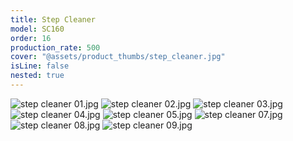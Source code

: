 ```yaml
---
title: Step Cleaner
model: SC160
order: 16
production_rate: 500
cover: "@assets/product_thumbs/step_cleaner.jpg"
isLine: false
nested: true
---
```



<ProductTabs />

![step cleaner 01.jpg](@assets/article_images/step_cleaner/step-cleaner-01.jpg)
![step cleaner 02.jpg](@assets/article_images/step_cleaner/step-cleaner-02.jpg)
![step cleaner 03.jpg](@assets/article_images/step_cleaner/step-cleaner-03.jpg)
![step cleaner 04.jpg](@assets/article_images/step_cleaner/step-cleaner-04.jpg)
![step cleaner 05.jpg](@assets/article_images/step_cleaner/step-cleaner-05.jpg)
![step cleaner 07.jpg](@assets/article_images/step_cleaner/step-cleaner-07.jpg)
![step cleaner 08.jpg](@assets/article_images/step_cleaner/step-cleaner-08.jpg)
![step cleaner 09.jpg](@assets/article_images/step_cleaner/step-cleaner-09.jpg)
